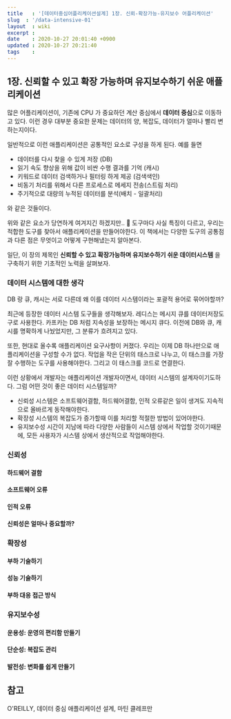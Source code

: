 ```yaml
---
title   : '[데이터중심어플리케이션설계] 1장. 신뢰-확장가능-유지보수 어플리케이션' 
slug  : '/data-intensive-01'
layout  : wiki 
excerpt : 
date    : 2020-10-27 20:01:40 +0900
updated : 2020-10-27 20:21:40
tags    : 
---
```


## 1장. 신뢰할 수 있고 확장 가능하며 유지보수하기 쉬운 애플리케이션 



많은 어플리케이션이, 기존에 CPU 가 중요하던 계산 중심에서 **데이터 중심**으로 이동하고 있다. 이런 경우 대부분 중요한 문제는 데이터의 양, 복잡도, 데이터가 얼마나 빨리 변하는지이다. 

일반적으로 이런 애플리케이션은 공통적인 요소로 구성을 하게 된다. 예를 들면 
- 데이터를 다시 찾을 수 있게 저장 (DB) 
- 읽기 속도 향상을 위해 값이 비싼 수행 결과를 기억 (캐시) 
- 키워드로 데이터 검색하거나 필터링 하게 제공 (검색색인)
- 비동기 처리를 위해서 다른 프로세스로 메세지 전송(스트림 처리)
- 주기적으로 대량의 누적된 데이터를 분석(배치 - 일괄처리) 
  
와 같은 것들이다. 

위와 같은 요소가 당연하게 여겨지긴 하겠지만.. 🤔 도구마다 사실 특징이 다르고, 우리는 적합한 도구를 찾아서 애플리케이션을 만들어야한다. 이 책에서는 다양한 도구의 공통점과 다른 점은 무엇이고 어떻게 구현해냈는지 알아본다. 

일단, 이 장의 제목인 **신뢰할 수 있고 확장가능하며 유지보수하기 쉬운 데이터시스템** 을 구축하기 위한 기초적인 노력을 살펴보자. 

### 데이터 시스템에 대한 생각 
DB 랑 큐, 캐시는 서로 다른데 왜 이를 데이터 시스템이라는 포괄적 용어로 묶어야할까? 

최근에 등장한 데이터 시스템 도구들을 생각해보자. 레디스는 메시지 큐를 데이터저장도구로 사용한다. 카프카는 DB 처럼 지속성을  보장하는 메시지 큐다. 이전에 DB와 큐, 캐시를 명확하게 나눴었지만, 그 분류가 흐려지고 있다. 

또한, 현대로 올수록 애플리케이션 요구사항이 커졌다. 우리는 이제 DB 하나만으로 애플리케이션을 구성할 수가 없다. 작업을 작은 단위의 태스크로 나누고, 이 태스크를 가장 잘 수행하는 도구를 사용해야한다. 그리고 이 태스크를 코드로 연결한다. 

이런 상황에서 개발자는 애플리케이션 개발자이면서, 데이터 시스템의 설계자이기도하다. 그럼 어떤 것이 좋은 데이터 시스템일까? 

- 신뢰성 
  시스템은 소프트웨어결함, 하드웨어결함, 인적 오류같은 일이 생겨도 지속적으로 올바르게 동작해야한다. 
- 확장성 
  시스템의 복잡도가 증가할때 이를 처리할 적절한 방법이 있어야한다.
- 유지보수성 
  시간이 지남에 따라 다양한 사람들이 시스템 상에서 작업할 것이기때문에, 모든 사용자가 시스템 상에서 생산적으로 작업해야한다. 


### 신뢰성 


#### 하드웨어 결함
#### 소프트웨어 오류 
#### 인적 오류 
#### 신뢰성은 얼마나 중요할까?

### 확장성
#### 부하 기술하기 
#### 성능 기술하기 
#### 부하 대응 접근 방식

### 유지보수성
#### 운용성: 운영의 편리함 만들기 
#### 단순성: 복잡도 관리 
#### 발전성: 변화를 쉽게 만들기 


## 참고 
O'REILLY, 데이터 중심 애플리케이션 설계, 마틴 클레프만  
